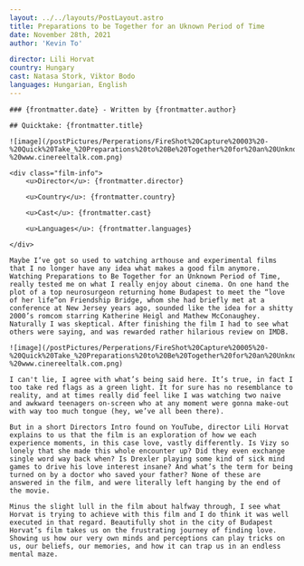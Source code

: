 ```yaml
---
layout: ../../layouts/PostLayout.astro
title: Preparations to be Together for an Uknown Period of Time
date: November 28th, 2021
author: 'Kevin To'

director: Lili Horvat
country: Hungary
cast: Natasa Stork, Viktor Bodo
languages: Hungarian, English
---
```


<section class="post-info">

    ### {frontmatter.date} - Written by {frontmatter.author}

    ## Quicktake: {frontmatter.title}

    ![image](/postPictures/Perperations/FireShot%20Capture%20003%20-%20Quick%20Take_%20Preparations%20to%20Be%20Together%20for%20an%20Unknown%20Period%20of%20Time_%20-%20www.cinereeltalk.com.png)

    <div class="film-info">
        <u>Director</u>: {frontmatter.director}

        <u>Country</u>: {frontmatter.country}

        <u>Cast</u>: {frontmatter.cast}

        <u>Languages</u>: {frontmatter.languages}

    </div>

</section>

<article class="main-content">

    Maybe I’ve got so used to watching arthouse and experimental films that I no longer have any idea what makes a good film anymore. Watching Preparations to Be Together for an Unknown Period of Time, really tested me on what I really enjoy about cinema. On one hand the plot of a top neurosurgeon returning home Budapest to meet the “love of her life“on Friendship Bridge, whom she had briefly met at a conference at New Jersey years ago, sounded like the idea for a shitty 2000’s romcom starring Katherine Heigl and Mathew McConaughey. Naturally I was skeptical. After finishing the film I had to see what others were saying, and was rewarded rather hilarious review on IMDB.

    ![image](/postPictures/Perperations/FireShot%20Capture%20005%20-%20Quick%20Take_%20Preparations%20to%20Be%20Together%20for%20an%20Unknown%20Period%20of%20Time_%20-%20www.cinereeltalk.com.png)

    I can't lie, I agree with what’s being said here. It’s true, in fact I too take red flags as a green light. It for sure has no resemblance to reality, and at times really did feel like I was watching two naive and awkward teenagers on-screen who at any moment were gonna make-out with way too much tongue (hey, we’ve all been there).

    But in a short Directors Intro found on YouTube, director Lili Horvat explains to us that the film is an exploration of how we each experience moments, in this case love, ﻿vastly differently. Is Vizy so lonely that she made this whole encounter up? Did they even exchange single word way back when? Is Drexler playing some kind of sick mind games to drive his love interest insane? And what’s the term for being turned on by a doctor who saved your father? None of these are answered in the film, and were literally left hanging by the end of the movie.

    Minus the slight lull in the film about halfway through, I see what Horvat is trying to achieve with this film and I do think it was well executed in that regard. Beautifully shot in the city of Budapest Horvat’s film takes us on the frustrating journey of finding love. Showing us how our very own minds and perceptions can play tricks on us, our beliefs, our memories, and how it can trap us in an endless mental maze.

</article>
